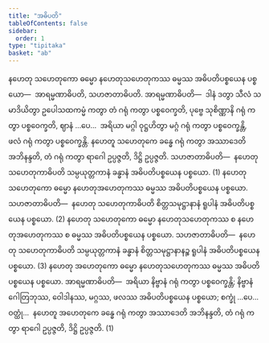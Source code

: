 ```yaml
---
title: "အဓိပတိ"
tableOfContents: false
sidebar:
  order: 1
type: "tipitaka"
basket: "ab"
---
```



<DynamicBreadcrumb />

<Division number="178">

<Paragraph number="487">
နဟေတု သဟေတုကော ဓမ္မော နဟေတုသဟေတုကဿ ဓမ္မဿ အဓိပတိပစ္စယေန ပစ္စယော—  အာရမ္မဏာဓိပတိ, သဟဇာတာဓိပတိ. <Emphasis>အာရမ္မဏာဓိပတိ</Emphasis>—  ဒါနံ ဒတွာ သီလံ သမာဒိယိတွာ ဥပေါသထကမ္မံ ကတွာ တံ ဂရုံ ကတွာ ပစ္စဝေက္ခတိ, ပုဗ္ဗေ သုစိဏ္ဏာနိ ဂရုံ ကတွာ ပစ္စဝေက္ခတိ, ဈာနံ …ပေ…  အရိယာ မဂ္ဂါ ဝုဋ္ဌဟိတွာ မဂ္ဂံ ဂရုံ ကတွာ ပစ္စဝေက္ခန္တိ, ဖလံ ဂရုံ ကတွာ ပစ္စဝေက္ခန္တိ. နဟေတူ သဟေတုကေ ခန္ဓေ ဂရုံ ကတွာ အဿာဒေတိ အဘိနန္ဒတိ, တံ ဂရုံ ကတွာ ရာဂေါ ဥပ္ပဇ္ဇတိ, ဒိဋ္ဌိ ဥပ္ပဇ္ဇတိ. <Emphasis>သဟဇာတာဓိပတိ</Emphasis>—  နဟေတုသဟေတုကာဓိပတိ သမ္ပယုတ္တကာနံ ခန္ဓာနံ အဓိပတိပစ္စယေန ပစ္စယော. (1)
</Paragraph>

<Paragraph number="488">
နဟေတု သဟေတုကော ဓမ္မော နဟေတုအဟေတုကဿ ဓမ္မဿ အဓိပတိပစ္စယေန ပစ္စယော. <Emphasis>သဟဇာတာဓိပတိ</Emphasis>—  နဟေတု သဟေတုကာဓိပတိ စိတ္တသမုဋ္ဌာနာနံ ရူပါနံ အဓိပတိပစ္စယေန ပစ္စယော. (2)
</Paragraph>

<Paragraph number="489">
နဟေတု သဟေတုကော ဓမ္မော နဟေတုသဟေတုကဿ စ နဟေတုအဟေတုကဿ စ ဓမ္မဿ အဓိပတိပစ္စယေန ပစ္စယော. <Emphasis>သဟဇာတာဓိပတိ</Emphasis>—  နဟေတု သဟေတုကာဓိပတိ သမ္ပယုတ္တကာနံ ခန္ဓာနံ စိတ္တသမုဋ္ဌာနာနဉ္စ ရူပါနံ အဓိပတိပစ္စယေန ပစ္စယော. (3)
</Paragraph>

<Paragraph number="490">
နဟေတု အဟေတုကော ဓမ္မော နဟေတုသဟေတုကဿ ဓမ္မဿ အဓိပတိပစ္စယေန ပစ္စယော. <Emphasis>အာရမ္မဏာဓိပတိ</Emphasis>—  အရိယာ နိဗ္ဗာနံ ဂရုံ ကတွာ ပစ္စဝေက္ခန္တိ; နိဗ္ဗာနံ ဂေါတြဘုဿ, ဝေါဒါနဿ, မဂ္ဂဿ, ဖလဿ အဓိပတိပစ္စယေန ပစ္စယော; စက္ခုံ …ပေ…  ဝတ္ထုံ…  နဟေတူ အဟေတုကေ ခန္ဓေ ဂရုံ ကတွာ အဿာဒေတိ အဘိနန္ဒတိ, တံ ဂရုံ ကတွာ ရာဂေါ ဥပ္ပဇ္ဇတိ, ဒိဋ္ဌိ ဥပ္ပဇ္ဇတိ. (1)
</Paragraph>
</Division>